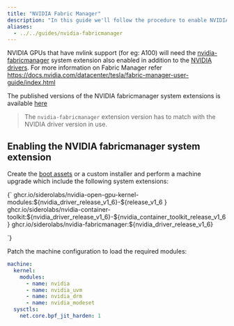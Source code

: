 ```yaml
---
title: "NVIDIA Fabric Manager"
description: "In this guide we'll follow the procedure to enable NVIDIA Fabric Manager."
aliases:
  - ../../guides/nvidia-fabricmanager
---
```



NVIDIA GPUs that have nvlink support (for eg: A100) will need the [nvidia-fabricmanager](https://github.com/siderolabs/extensions/pkgs/container/nvidia-fabricmanager) system extension also enabled in addition to the [NVIDIA drivers](./nvidia-gpu).
For more information on Fabric Manager refer https://docs.nvidia.com/datacenter/tesla/fabric-manager-user-guide/index.html

The published versions of the NVIDIA fabricmanager system extensions is available [here](https://github.com/siderolabs/extensions/pkgs/container/nvidia-fabricmanager)

> The `nvidia-fabricmanager` extension version has to match with the NVIDIA driver version in use.

## Enabling the NVIDIA fabricmanager system extension

Create the [boot assets](../../platform-specific-installations/boot-assets) or a custom installer and perform a machine upgrade which include the following system extensions:

<CodeBlock lang="sh">
{`
ghcr.io/siderolabs/nvidia-open-gpu-kernel-modules:${nvidia_driver_release_v1_6}-${release_v1_6 }
ghcr.io/siderolabs/nvidia-container-toolkit:${nvidia_driver_release_v1_6}-${nvidia_container_toolkit_release_v1_6}
ghcr.io/siderolabs/nvidia-fabricmanager:${nvidia_driver_release_v1_6}

`}
</CodeBlock>

Patch the machine configuration to load the required modules:

```yaml
machine:
  kernel:
    modules:
      - name: nvidia
      - name: nvidia_uvm
      - name: nvidia_drm
      - name: nvidia_modeset
  sysctls:
    net.core.bpf_jit_harden: 1
```
